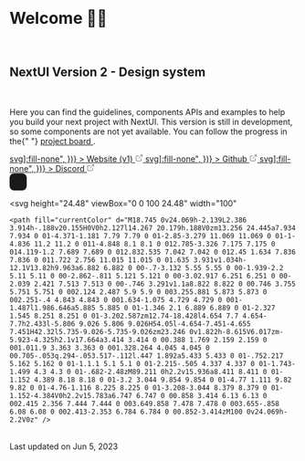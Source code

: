 
<Meta title="Welcome" />

<br />

# Welcome 👋🏼

<br />

## NextUI Version 2 - Design system

<br />

<p className="!text-base !text-foreground max-w-xl">
  Here you can find the guidelines, components APIs and examples to help you build your next project
  with NextUI. This version is still in development, so some components are not yet available. You
  can follow the progress in the{" "}
  <a
    href="https://github.com/orgs/nextui-org/projects/2/views/1?pane=issue&itemId=20037976"
    target="_blank"
    className={link()}
  >
    project board
  </a>
  .
</p>

<div className="flex flex-col gap-8">
  <div className="flex flex-row justify-start items-center mt-8 gap-4">
    <a
      href="https://nextui.org"
      target="_blank"
      className={button({
        color: "primary",
        variant: "flat",
        className: "!text-primary gap-1 [&>svg]:fill-none",
      })}
    >
      Website (v1)
      <svg
        aria-hidden="true"
        className="flex stroke-current self-center"
        fill="none"
        height="1em"
        shapeRendering="geometricPrecision"
        stroke="currentColor"
        strokeLinecap="round"
        strokeLinejoin="round"
        strokeWidth="1.5"
        viewBox="0 0 24 24"
        width="1em"
      >
        <path d="M18 13v6a2 2 0 01-2 2H5a2 2 0 01-2-2V8a2 2 0 012-2h6" />
        <path d="M15 3h6v6" />
        <path d="M10 14L21 3" />
      </svg>
    </a>
    <a
      href="https://github.com/nextui-org/nextui"
      target="_blank"
      className={button({
        color: "default",
        variant: "bordered",
        className: "!text-foreground gap-1 [&>svg]:fill-none",
      })}
    >
      Github
      <svg
        aria-hidden="true"
        className="flex stroke-current self-center"
        fill="none"
        height="1em"
        shapeRendering="geometricPrecision"
        stroke="currentColor"
        strokeLinecap="round"
        strokeLinejoin="round"
        strokeWidth="1.5"
        viewBox="0 0 24 24"
        width="1em"
      >
        <path d="M18 13v6a2 2 0 01-2 2H5a2 2 0 01-2-2V8a2 2 0 012-2h6" />
        <path d="M15 3h6v6" />
        <path d="M10 14L21 3" />
      </svg>
    </a>
    <a
      href="https://discord.gg/9b6yyZKmH4"
      target="_blank"
      className={button({
        color: "default",
        variant: "bordered",
        className: "!text-foreground gap-1 [&>svg]:fill-none",
      })}
    >
      Discord
      <svg
        aria-hidden="true"
        className="flex stroke-current self-center"
        fill="none"
        height="1em"
        shapeRendering="geometricPrecision"
        stroke="currentColor"
        strokeLinecap="round"
        strokeLinejoin="round"
        strokeWidth="1.5"
        viewBox="0 0 24 24"
        width="1em"
      >
        <path d="M18 13v6a2 2 0 01-2 2H5a2 2 0 01-2-2V8a2 2 0 012-2h6" />
        <path d="M15 3h6v6" />
        <path d="M10 14L21 3" />
      </svg>
    </a>
  </div>

  <div className="flex items-center gap-2">
  <svg width="30" height="30" viewBox="0 0 374 374" >
    <g transform="translate(-773 -353)">
      <rect width="374" height="374" rx="99" transform="translate(773 353)" fill="currentColor"/>
      <path d="M127.309-159.273h14.543V-53.817a55.656,55.656,0,0,1-7.621,29.047A54.131,54.131,0,0,1,113.039-4.627Q99.468,2.722,81.5,2.722q-17.887,0-31.5-7.388A54.429,54.429,0,0,1,28.775-24.809a55.451,55.451,0,0,1-7.621-29.008V-159.273H35.7V-54.828a44.65,44.65,0,0,0,5.677,22.592A40.568,40.568,0,0,0,57.355-16.643q10.3,5.677,24.148,5.677t24.186-5.677a40.232,40.232,0,0,0,15.982-15.593,44.893,44.893,0,0,0,5.638-22.592Zm71.393,0V0H184.159V-159.273Z" transform="translate(851 620)" fill="currentColor" className="text-background"/>
    </g>
  </svg>

  <svg
    height="24.48"
    viewBox="0 0 100 24.48"
    width="100"
  >
    <path fill="currentColor" d="M18.745 0v24.069h-2.139L2.386 3.914h-.188v20.155H0V0h2.127l14.267 20.179h.188V0zm13.256 24.445a7.934 7.934 0 01-4.371-1.181 7.79 7.79 0 01-2.85-3.279 11.069 11.069 0 01-1-4.836 11.2 11.2 0 011-4.848 8.1 8.1 0 012.785-3.326 7.175 7.175 0 014.119-1.2 7.689 7.689 0 012.832.535 7.042 7.042 0 012.45 1.634 7.836 7.836 0 011.722 2.756 11.015 11.015 0 01.635 3.931v1.034h-12.1V13.82h9.963a6.882 6.882 0 00-.7-3.132 5.55 5.55 0 00-1.939-2.2 5.11 5.11 0 00-2.862-.811 5.121 5.121 0 00-3.02.917 6.251 6.251 0 00-2.039 2.421 7.513 7.513 0 00-.746 3.291v1.1a8.822 8.822 0 00.746 3.755 5.751 5.751 0 002.124 2.487 5.9 5.9 0 003.255.881 5.873 5.873 0 002.251-.4 4.843 4.843 0 001.634-1.075 4.729 4.729 0 001-1.487l1.986.646a5.885 5.885 0 01-1.346 2.1 6.889 6.889 0 01-2.327 1.545 8.251 8.251 0 01-3.202.587zm12.74-18.428l4.654 7.7 4.654-7.7h2.433l-5.806 9.026 5.806 9.026H54.05l-4.654-7.451-4.655 7.451H42.32l5.735-9.026-5.735-9.026zm23.246 0v1.822h-8.615V6.017zm-5.923-4.325h2.1v17.664a3.414 3.414 0 00.388 1.769 2.159 2.159 0 001.011.9 3.363 3.363 0 001.328.264 4.045 4.045 0 00.705-.053q.294-.053.517-.112l.447 1.892a5.433 5.433 0 01-.752.217 5.162 5.162 0 01-1.1.1 5.1 5.1 0 01-2.215-.505 4.337 4.337 0 01-1.743-1.499 4.3 4.3 0 01-.682-2.48zM89.211 0h2.2v15.936a8.411 8.411 0 01-1.152 4.389 8.18 8.18 0 01-3.2 3.044 9.854 9.854 0 01-4.77 1.111 9.82 9.82 0 01-4.76-1.116 8.225 8.225 0 01-3.208-3.044 8.379 8.379 0 01-1.152-4.384V0h2.2v15.783a6.747 6.747 0 00.858 3.414 6.13 6.13 0 002.415 2.356 7.444 7.444 0 003.649.858 7.478 7.478 0 003.655-.858 6.08 6.08 0 002.413-2.353 6.784 6.784 0 00.852-3.414zM100 0v24.069h-2.2V0z" />
  </svg>
  </div>
</div>

<br />


<div class="block text-xs text-default-400">
  Last updated on <time datetime="2023-03-07">Jun 5, 2023</time>
</div>
